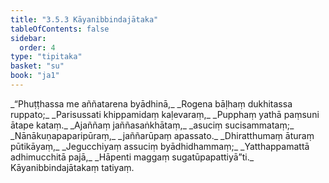 ```yaml
---
title: "3.5.3 Kāyanibbindajātaka"
tableOfContents: false
sidebar:
  order: 4
type: "tipitaka"
basket: "su"
book: "ja1"
---
```



<DynamicBreadcrumb />

<Division number="127" book="ja1">

<Paragraph number="846" type="verses" book="ja1">
_“Phuṭṭhassa me aññatarena byādhinā,_  
_Rogena bāḷhaṃ dukhitassa ruppato;_  
_Parisussati khippamidaṃ kaḷevaraṃ,_  
_Pupphaṃ yathā paṃsuni ātape kataṃ._  

</Paragraph>

</Division>
<Division number="128" book="ja1">

<Paragraph number="847" type="verses" book="ja1">
_Ajaññaṃ jaññasaṅkhātaṃ,_  
_asuciṃ sucisammataṃ;_  
_Nānākuṇapaparipūraṃ,_  
_jaññarūpaṃ apassato._  

</Paragraph>

</Division>
<Division number="129" book="ja1">

<Paragraph number="848" type="verses" book="ja1">
_Dhiratthumaṃ āturaṃ pūtikāyaṃ,_  
_Jegucchiyaṃ assuciṃ byādhidhammaṃ;_  
_Yatthappamattā adhimucchitā pajā,_  
_Hāpenti maggaṃ sugatūpapattiyā”ti._  


</Paragraph>
</Division>

<Paragraph number="849" type="center" book="ja1">
Kāyanibbindajātakaṃ tatiyaṃ.
</Paragraph>